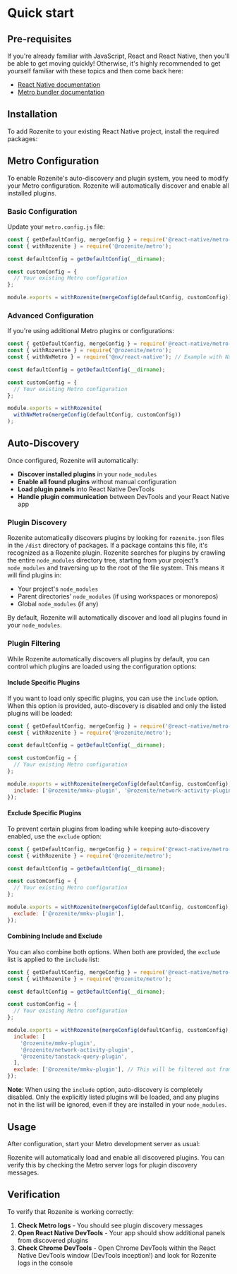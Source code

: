 
# Quick start

## Pre-requisites

If you're already familiar with JavaScript, React and React Native, then you'll be able to get moving quickly! Otherwise, it's highly recommended to get yourself familiar with these topics and then come back here:

- [React Native documentation](https://reactnative.dev/)
- [Metro bundler documentation](https://facebook.github.io/metro/)

## Installation

To add Rozenite to your existing React Native project, install the required packages:

<PackageManagerTabs command="install @rozenite/metro" />

## Metro Configuration

To enable Rozenite's auto-discovery and plugin system, you need to modify your Metro configuration. Rozenite will automatically discover and enable all installed plugins.

### Basic Configuration

Update your `metro.config.js` file:

```javascript
const { getDefaultConfig, mergeConfig } = require('@react-native/metro-config');
const { withRozenite } = require('@rozenite/metro');

const defaultConfig = getDefaultConfig(__dirname);

const customConfig = {
  // Your existing Metro configuration
};

module.exports = withRozenite(mergeConfig(defaultConfig, customConfig));
```

### Advanced Configuration

If you're using additional Metro plugins or configurations:

```javascript
const { getDefaultConfig, mergeConfig } = require('@react-native/metro-config');
const { withRozenite } = require('@rozenite/metro');
const { withNxMetro } = require('@nx/react-native'); // Example with Nx

const defaultConfig = getDefaultConfig(__dirname);

const customConfig = {
  // Your existing Metro configuration
};

module.exports = withRozenite(
  withNxMetro(mergeConfig(defaultConfig, customConfig))
);
```

## Auto-Discovery

Once configured, Rozenite will automatically:

- **Discover installed plugins** in your `node_modules`
- **Enable all found plugins** without manual configuration
- **Load plugin panels** into React Native DevTools
- **Handle plugin communication** between DevTools and your React Native app

### Plugin Discovery

Rozenite automatically discovers plugins by looking for `rozenite.json` files in the `/dist` directory of packages. If a package contains this file, it's recognized as a Rozenite plugin.
Rozenite searches for plugins by crawling the entire `node_modules` directory tree, starting from your project's `node_modules` and traversing up to the root of the file system. This means it will find plugins in:

- Your project's `node_modules`
- Parent directories' `node_modules` (if using workspaces or monorepos)
- Global `node_modules` (if any)

By default, Rozenite will automatically discover and load all plugins found in your `node_modules`.

### Plugin Filtering

While Rozenite automatically discovers all plugins by default, you can control which plugins are loaded using the configuration options:

#### Include Specific Plugins

If you want to load only specific plugins, you can use the `include` option. When this option is provided, auto-discovery is disabled and only the listed plugins will be loaded:

```javascript
const { getDefaultConfig, mergeConfig } = require('@react-native/metro-config');
const { withRozenite } = require('@rozenite/metro');

const defaultConfig = getDefaultConfig(__dirname);

const customConfig = {
  // Your existing Metro configuration
};

module.exports = withRozenite(mergeConfig(defaultConfig, customConfig), {
  include: ['@rozenite/mmkv-plugin', '@rozenite/network-activity-plugin'],
});
```

#### Exclude Specific Plugins

To prevent certain plugins from loading while keeping auto-discovery enabled, use the `exclude` option:

```javascript
const { getDefaultConfig, mergeConfig } = require('@react-native/metro-config');
const { withRozenite } = require('@rozenite/metro');

const defaultConfig = getDefaultConfig(__dirname);

const customConfig = {
  // Your existing Metro configuration
};

module.exports = withRozenite(mergeConfig(defaultConfig, customConfig), {
  exclude: ['@rozenite/mmkv-plugin'],
});
```

#### Combining Include and Exclude

You can also combine both options. When both are provided, the `exclude` list is applied to the `include` list:

```javascript
const { getDefaultConfig, mergeConfig } = require('@react-native/metro-config');
const { withRozenite } = require('@rozenite/metro');

const defaultConfig = getDefaultConfig(__dirname);

const customConfig = {
  // Your existing Metro configuration
};

module.exports = withRozenite(mergeConfig(defaultConfig, customConfig), {
  include: [
    '@rozenite/mmkv-plugin',
    '@rozenite/network-activity-plugin',
    '@rozenite/tanstack-query-plugin',
  ],
  exclude: ['@rozenite/mmkv-plugin'], // This will be filtered out from the include list
});
```

**Note**: When using the `include` option, auto-discovery is completely disabled. Only the explicitly listed plugins will be loaded, and any plugins not in the list will be ignored, even if they are installed in your `node_modules`.

## Usage

After configuration, start your Metro development server as usual:

<PackageManagerTabs command="start" />

Rozenite will automatically load and enable all discovered plugins. You can verify this by checking the Metro server logs for plugin discovery messages.

## Verification

To verify that Rozenite is working correctly:

1. **Check Metro logs** - You should see plugin discovery messages
2. **Open React Native DevTools** - Your app should show additional panels from discovered plugins
3. **Check Chrome DevTools** - Open Chrome DevTools within the React Native DevTools window (DevTools inception!) and look for Rozenite logs in the console
